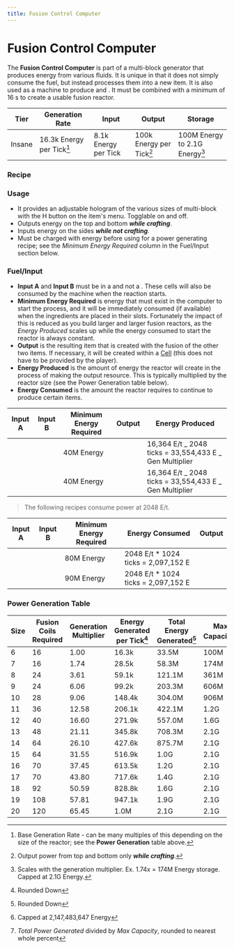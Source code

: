 ```yaml
---
title: Fusion Control Computer
---
```


<ItemImage
  file="fusion_control_computer"
  alt="Fusion Control Computer"
  size="200"
/>

# Fusion Control Computer

The **Fusion Control Computer** is part of a multi-block generator that produces energy from various fluids. It is unique in that it does not simply consume the fuel, but instead processes them into a new item. It is also used as a machine to produce <McItem slug="techreborn:platinum_dust"  /> and <McItem slug="techreborn:iridium_ore"  />. It must be combined with a minimum of 16 <McItem slug="techreborn:fusion_coil"  />s to create a usable fusion reactor.

| Tier   | Generation Rate           | Input                | Output                   | Storage                        |
| ------ | ------------------------- | -------------------- | ------------------------ | ------------------------------ |
| Insane | 16.3k Energy per Tick[^1] | 8.1k Energy per Tick | 100k Energy per Tick[^2] | 100M Energy to 2.1G Energy[^3] |

[^1]: Base Generation Rate - can be many multiples of this depending on the size of the reactor; see the **Power Generation** table above.
[^2]: Output power from top and bottom only **_while crafting_**.
[^3]: Scales with the generation multiplier. Ex. 1.74x = 174M Energy storage. Capped at 2.1G Energy.
[^4]: Rounded Down
[^5]: Rounded Down
[^6]: Capped at 2,147,483,647 Energy
[^7]: _Total Power Generated_ divided by _Max Capacity_, rounded to nearest whole percent

### Recipe

<CraftingTable recipe="input techreborn:energy_flow_chip techreborn:energy_flow_chip techreborn:energy_flow_chip input techreborn:energy_crystal techreborn:fusion_coil techreborn:energy_crystal input techreborn:energy_flow_chip techreborn:energy_flow_chip techreborn:energy_flow_chip output techreborn:fusion_control_computer" />

### Usage

- It provides an adjustable hologram of the various sizes of multi-block with the H button on the item's menu. Togglable on and off.
- Outputs energy on the top and bottom **_while crafting_**.
- Inputs energy on the sides **_while not crafting_**.
- Must be charged with energy before using for a power generating recipe; see the _Minimum Energy Required_ column in the Fuel/Input section below.

### Fuel/Input

- **Input A** and **Input B** must be in a <McItem slug="techreborn:empty_cell" /> and not a <McItem slug="minecraft:bucket" />. These cells will also be consumed by the machine when the reaction starts.
- **Minimum Energy Required** is energy that must exist in the computer to start the process, and it will be immediately consumed (if available) when the ingredients are placed in their slots. Fortunately the impact of this is reduced as you build larger and larger fusion reactors, as the _Energy Produced_ scales up while the energy consumed to start the reactor is always constant.
- **Output** is the resulting item that is created with the fusion of the other two items. If necessary, it will be created within a [Cell](/items/fluid) (this does not have to be provided by the player).
- **Energy Produced** is the amount of energy the reactor will create in the process of making the output resource. This is typically multiplied by the reactor size (see the Power Generation table below).
- **Energy Consumed** is the amount the reactor requires to continue to produce certain items.

| Input A                                     | Input B                                   | Minimum Energy Required | Output                                         | Energy Produced                                         |
| ------------------------------------------- | ----------------------------------------- | ----------------------- | ---------------------------------------------- | ------------------------------------------------------- |
| <McItem slug="techreborn:deuterium_cell" /> | <McItem slug="techreborn:tritium_cell" /> | 40M Energy              | <McItem slug="techreborn:helium3_cell" />      | 16,364 E/t _ 2048 ticks = 33,554,433 E _ Gen Multiplier |
| <McItem slug="techreborn:deuterium_cell" /> | <McItem slug="techreborn:helium3_cell" /> | 40M Energy              | <McItem slug="techreborn:heliumplasma_cell" /> | 16,364 E/t _ 2048 ticks = 33,554,433 E _ Gen Multiplier |

> The following recipes consume power at 2048 E/t.

| Input A                                      | Input B                                     | Minimum Energy Required | Energy Consumed                      | Output                                     |
| -------------------------------------------- | ------------------------------------------- | ----------------------- | ------------------------------------ | ------------------------------------------ |
| <McItem slug="techreborn:wolframium_cell" /> | <McItem slug="techreborn:beryllium_cell" /> | 80M Energy              | 2048 E/t \* 1024 ticks = 2,097,152 E | <McItem slug="techreborn:platinum_dust" /> |
| <McItem slug="techreborn:wolframium_cell" /> | <McItem slug="techreborn:lithium_cell" />   | 90M Energy              | 2048 E/t \* 1024 ticks = 2,097,152 E | <McItem slug="techreborn:iridium_ore" />   |

### Power Generation Table

| Size | Fusion Coils Required | Generation Multiplier | Energy Generated per Tick[^4] | Total Energy Generated[^5] | Max Capacity[^6] | Percent of Capacity[^7] |
| ---- | --------------------- | --------------------- | ----------------------------- | -------------------------- | ---------------- | ----------------------- |
| 6    | 16                    | 1.00                  | 16.3k                         | 33.5M                      | 100M             | 34%                     |
| 7    | 16                    | 1.74                  | 28.5k                         | 58.3M                      | 174M             | 34%                     |
| 8    | 24                    | 3.61                  | 59.1k                         | 121.1M                     | 361M             | 34%                     |
| 9    | 24                    | 6.06                  | 99.2k                         | 203.3M                     | 606M             | 34%                     |
| 10   | 28                    | 9.06                  | 148.4k                        | 304.0M                     | 906M             | 34%                     |
| 11   | 36                    | 12.58                 | 206.1k                        | 422.1M                     | 1.2G             | 34%                     |
| 12   | 40                    | 16.60                 | 271.9k                        | 557.0M                     | 1.6G             | 34%                     |
| 13   | 48                    | 21.11                 | 345.8k                        | 708.3M                     | 2.1G             | 34%                     |
| 14   | 64                    | 26.10                 | 427.6k                        | 875.7M                     | 2.1G             | 41%                     |
| 15   | 64                    | 31.55                 | 516.9k                        | 1.0G                       | 2.1G             | 49%                     |
| 16   | 70                    | 37.45                 | 613.5k                        | 1.2G                       | 2.1G             | 59%                     |
| 17   | 70                    | 43.80                 | 717.6k                        | 1.4G                       | 2.1G             | 68%                     |
| 18   | 92                    | 50.59                 | 828.8k                        | 1.6G                       | 2.1G             | 79%                     |
| 19   | 108                   | 57.81                 | 947.1k                        | 1.9G                       | 2.1G             | 90%                     |
| 20   | 120                   | 65.45                 | 1.0M                          | 2.1G                       | 2.1G             | 102%                    |
